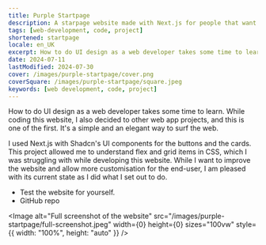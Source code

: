 ```yaml
---
title: Purple Startpage
description: A starpage website made with Next.js for people that want to be quick on the web.
tags: [web-development, code, project]
shortened: startpage
locale: en_UK
excerpt: How to do UI design as a web developer takes some time to learn. While coding this website, I also decided to other web app projects, and this is one of the first. It's a simple and an elegant way to surf the web.
date: 2024-07-11
lastModified: 2024-07-30
cover: /images/purple-startpage/cover.png
coverSquare: /images/purple-startpage/square.jpeg
keywords: [web development, code, project]
---
```


How to do UI design as a web developer takes some time to learn. While coding this website, I also decided to
other web app projects, and this is one of the first. It's a simple and an elegant way to surf the web.

I used <Link href="https://nextjs.org/">Next.js</Link> with <Link href="https://ui.shadcn.com/">Shadcn's UI components</Link>
for the buttons and the cards. This project allowed me to understand flex and grid items in CSS, which I was struggling 
with while developing this website. While I want to improve the website and allow more customisation for the end-user, I am
pleased with its current state as I did what I set out to do.

- <Link href="https://startpage-purple.vercel.app/">Test the website for yourself.</Link>
- <Link href="https://github.com/mkutay/startpage-purple">GitHub repo</Link>

<Image
  alt="Full screenshot of the website"
  src="/images/purple-startpage/full-screenshot.jpeg"
  width={0}
  height={0}
  sizes="100vw"
  style={{ width: "100%", height: "auto" }}
/>